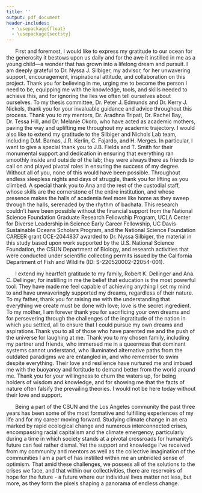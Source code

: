 ```yaml
---
title: ''
output: pdf_document
header-includes:
  - \usepackage{float}
  - \usepackage{sectsty}
---
```


\section*{Acknowledgements}

&nbsp;&nbsp;&nbsp;&nbsp;&nbsp; First and foremost, I would like to express my gratitude to our ocean for the generosity it bestows upon us daily and for the awe it instilled in me as a young child—a wonder that has grown into a lifelong dream and pursuit. I am deeply grateful to Dr. Nyssa J. Silbiger, my advisor, for her unwavering support, encouragement, inspirational attitude, and collaboration on this project. Thank you for believing in me, urging me to become the person I need to be, equipping me with the knowledge, tools, and skills needed to achieve this, and for ignoring the lies we often tell ourselves about ourselves. To my thesis committee, Dr. Peter J. Edmunds and Dr. Kerry J. Nickols, thank you for your invaluable guidance and advice throughout this process. Thank you to my mentors, Dr. Aradhna Tripati, Dr. Rachel Bay, Dr. Tessa Hill, and Dr. Melanie Okoro, who have acted as academic mothers, paving the way and uplifting me throughout my academic trajectory. I would also like to extend my gratitude to the Silbiger and Nichols Lab team, including D.M. Barnas, J.R. Kerlin, C. Fajardo, and H. Merges. In particular, I want to give a special thank you to J.B. Fields and T. Smith for their monumental support and dedication in ensuring that everything ran smoothly inside and outside of the lab; they were always there as friends to call on and played pivotal roles in ensuring the success of my degree. Without all of you, none of this would have been possible. Throughout endless sleepless nights and days of struggle, thank you for lifting as you climbed. A special thank you to Ana and the rest of the custodial staff, whose skills are the cornerstone of the entire institution, and whose presence makes the halls of academia feel more like home as they sweep through the halls, serenaded by the rhythm of bachata. This research couldn’t have been possible without the financial support from the National Science Foundation Graduate Research Fellowship Program, UCLA Center for Diverse Leadership in Science Early Career Fellowship, UC Davis Sustainable Oceans Scholars Program, and the National Science Foundation CAREER grant OCE-2044837 awarded to Dr. Nyssa Silbiger, the material in this study based upon work supported by the U.S. National Science Foundation, the CSUN Department of Biology, and research activities that were conducted under scientific collecting permits issued by the California Department of Fish and Wildlife (ID: S-220520002-22054-001).

&nbsp;&nbsp;&nbsp;&nbsp;&nbsp; I extend my heartfelt gratitude to my family, Robert K. Dellinger and Ana. C. Dellinger, for instilling in me the belief that education is the most powerful tool. They have made me feel capable of achieving anything I set my mind to and have unwaveringly supported my dreams, regardless of their nature. To my father, thank you for raising me with the understanding that everything we create must be done with love; love is the secret ingredient. To my mother, I am forever thank you for sacrificing your own dreams and for persevering through the challenges of the ingratitude of the nation in which you settled, all to ensure that I could pursue my own dreams and aspirations.Thank you to all of those who have parented me and the push of the universe for laughing at me. Thank you to my chosen family, including my partner and friends, who immersed me in a queerness that dominant systems cannot understand, who illuminated alternative paths from the outdated paradigms we are entangled in, and who remember to swim despite everything. Their love and resilience have nurtured me and imbued me with the buoyancy and fortitude to demand better from the world around me. Thank you for your willingness to churn the waters up, for being holders of wisdom and knowledge, and for showing me that the facts of nature often falsify the prevailing theories. I would not be here today without their love and support. 

&nbsp;&nbsp;&nbsp;&nbsp;&nbsp; Being a part of the CSUN and the Los Angeles community the past three years has been some of the most formative and fulfilling experiences of my life and for my career moving forward. Studying climate change in an era marked by rapid ecological change and numerous interconnected crises, encompassing racial capitalism and the climate emergency, particularly during a time in which society stands at a pivotal crossroads for humanity's future can feel rather dismal. Yet the support and knowledge I've received from my community and mentors as well as the collective imagination of the communities I am a part of has instilled within me an unbridled sense of optimism. That amid these challenges, we possess all of the solutions to the crises we face, and that within our collectivities, there are reservoirs of hope for the future - a future where our individual lives matter not less, but more, as they form the pixels shaping a panorama of endless change.
